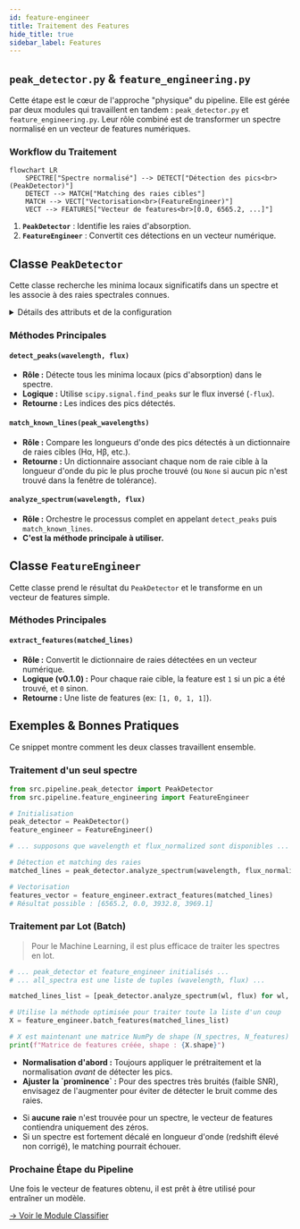```yaml
---
id: feature-engineer
title: Traitement des Features
hide_title: true
sidebar_label: Features
---
```


<!-- Complet for v0.1.0-alpha release -->


## <FontAwesomeIcon icon={faCubes} /> `peak_detector.py` & `feature_engineering.py`

Cette étape est le cœur de l'approche "physique" du pipeline. Elle est gérée par deux modules qui travaillent en tandem : `peak_detector.py` et `feature_engineering.py`. Leur rôle combiné est de transformer un spectre normalisé en un vecteur de features numériques.

### <FontAwesomeIcon icon={faCogs} /> Workflow du Traitement

<div style={{textAlign: 'center', backgroundColor: 'var(--ifm-background-color-secondary)', padding: '1rem', borderRadius: 'var(--ifm-card-border-radius)'}}>

```mermaid
flowchart LR
    SPECTRE["Spectre normalisé"] --> DETECT["Détection des pics<br>(PeakDetector)"]
    DETECT --> MATCH["Matching des raies cibles"]
    MATCH --> VECT["Vectorisation<br>(FeatureEngineer)"]
    VECT --> FEATURES["Vecteur de features<br>[0.0, 6565.2, ...]"]
```
</div>


1.  **`PeakDetector`** : Identifie les raies d'absorption.
2.  **`FeatureEngineer`** : Convertit ces détections en un vecteur numérique.

## <FontAwesomeIcon icon={faObjectGroup} /> Classe `PeakDetector`

Cette classe recherche les minima locaux significatifs dans un spectre et les associe à des raies spectrales connues.

<details>
<summary>Détails des attributs et de la configuration</summary>
<div>
<p>Le <code>PeakDetector</code> est initialisé avec des paramètres par défaut qui contrôlent sa sensibilité :</p>
<ul>
<li><strong><code>prominence</code></strong> (défaut: 1.4) : C'est le paramètre le plus important, hérité de <a href="https://docs.scipy.org/doc/scipy/reference/generated/scipy.signal.find_peaks.html" target="_blank">scipy.signal.find_peaks</a>. Il définit l'amplitude minimale qu'un pic doit avoir par rapport à son entourage pour être considéré comme significatif. Une faible valeur détectera plus de pics (potentiellement du bruit), une valeur élevée ne gardera que les raies les plus profondes.</li>
<li><strong><code>window</code></strong> (défaut: 30 Å) : Définit la fenêtre de tolérance autour d'une raie théorique pour le matching.</li>
<li><strong><code>target_lines</code></strong> : Un dictionnaire des raies que nous cherchons (Hα, Hβ, CaII K, CaII H), choisies pour leur fort pouvoir discriminant dans la classification stellaire.</li>
</ul>
</div>
</details>

### Méthodes Principales

#### `detect_peaks(wavelength, flux)`
-   **Rôle :** Détecte tous les minima locaux (pics d'absorption) dans le spectre.
-   **Logique :** Utilise `scipy.signal.find_peaks` sur le flux inversé (`-flux`).
-   **Retourne :** Les indices des pics détectés.

#### `match_known_lines(peak_wavelengths)`
-   **Rôle :** Compare les longueurs d'onde des pics détectés à un dictionnaire de raies cibles (Hα, Hβ, etc.).
-   **Retourne :** Un dictionnaire associant chaque nom de raie cible à la longueur d'onde du pic le plus proche trouvé (ou `None` si aucun pic n'est trouvé dans la fenêtre de tolérance).

#### `analyze_spectrum(wavelength, flux)`
-   **Rôle :** Orchestre le processus complet en appelant `detect_peaks` puis `match_known_lines`.
-   **C'est la méthode principale à utiliser.**

## <FontAwesomeIcon icon={faObjectGroup} /> Classe `FeatureEngineer`

Cette classe prend le résultat du `PeakDetector` et le transforme en un vecteur de features simple.

### Méthodes Principales

#### `extract_features(matched_lines)`
-   **Rôle :** Convertit le dictionnaire de raies détectées en un vecteur numérique.
-   **Logique (v0.1.0) :** Pour chaque raie cible, la feature est `1` si un pic a été trouvé, et `0` sinon.
-   **Retourne :** Une liste de features (ex: `[1, 0, 1, 1]`).

## <FontAwesomeIcon icon={faBook} /> Exemples & Bonnes Pratiques

Ce snippet montre comment les deux classes travaillent ensemble.

### Traitement d'un seul spectre

```python title="Python title="Workflow pour un spectre"
from src.pipeline.peak_detector import PeakDetector
from src.pipeline.feature_engineering import FeatureEngineer

# Initialisation
peak_detector = PeakDetector()
feature_engineer = FeatureEngineer()

# ... supposons que wavelength et flux_normalized sont disponibles ...

# Détection et matching des raies
matched_lines = peak_detector.analyze_spectrum(wavelength, flux_normalized)

# Vectorisation
features_vector = feature_engineer.extract_features(matched_lines)
# Résultat possible : [6565.2, 0.0, 3932.8, 3969.1]
```

### Traitement par Lot (Batch)

> Pour le Machine Learning, il est plus efficace de traiter les spectres en lot.

```python title="Traitement par lot optimisé"
# ... peak_detector et feature_engineer initialisés ...
# ... all_spectra est une liste de tuples (wavelength, flux) ...

matched_lines_list = [peak_detector.analyze_spectrum(wl, flux) for wl, flux in all_spectra]

# Utilise la méthode optimisée pour traiter toute la liste d'un coup
X = feature_engineer.batch_features(matched_lines_list)

# X est maintenant une matrice NumPy de shape (N_spectres, N_features)
print(f"Matrice de features créée, shape : {X.shape}")
```

<div className="container" style={{padding: '0', marginTop: '2rem'}}>
<div className="row">
<div className="col col--6">
<Admonition type="tip" title="Bonnes Pratiques" icon="💡">
<ul>
<li><strong>Normalisation d'abord :</strong> Toujours appliquer le prétraitement et la normalisation <em>avant</em> de détecter les pics.</li>
<li><strong>Ajuster la `prominence` :</strong> Pour des spectres très bruités (faible SNR), envisagez de l'augmenter pour éviter de détecter le bruit comme des raies.</li>
</ul>
</Admonition>
</div>
<div className="col col--6">
<Admonition type="danger" title="Cas Limites & Erreurs" icon="☢️">
<ul>
<li>Si <strong>aucune raie</strong> n'est trouvée pour un spectre, le vecteur de features contiendra uniquement des zéros.</li>
<li>Si un spectre est fortement décalé en longueur d'onde (redshift élevé non corrigé), le matching pourrait échouer.</li>
</ul>
</Admonition>
</div>
</div>
</div>
<div className="card">
<div className="card__header" style={{display: 'flex', alignItems: 'center', gap: '0.5rem'}}>
<FontAwesomeIcon icon={faArrowRight} />
<h3>Prochaine Étape du Pipeline</h3>
</div>
<div className="card__body">
<p>Une fois le vecteur de features obtenu, il est prêt à être utilisé pour entraîner un modèle.</p>
</div>
<div className="card__footer">
<a href="./classifier" className="button button--primary button--block">
→ Voir le Module Classifier
</a>
</div>
</div>